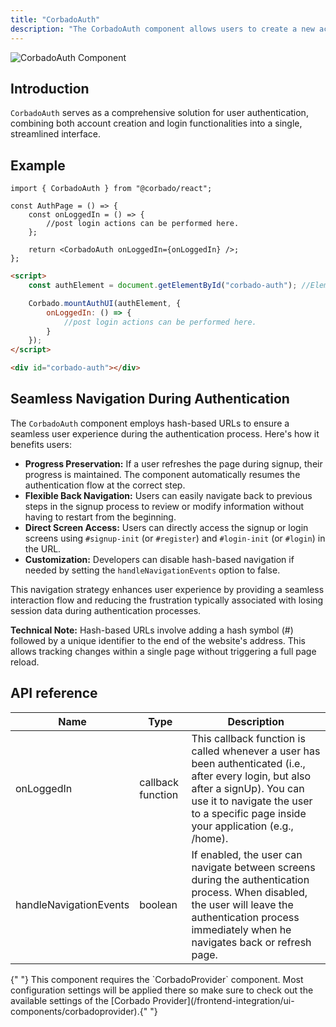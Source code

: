 ```yaml
---
title: "CorbadoAuth"
description: "The CorbadoAuth component allows users to create a new account or login."
---
```


![CorbadoAuth Component](/images/frontend-integration/ui-components/corbado-auth/corbadoauth-component-dark.webp)

## Introduction

`CorbadoAuth` serves as a comprehensive solution for user authentication, combining both account creation and login functionalities into a single, streamlined interface.

## Example

<CodeGroup>

```tsx React
import { CorbadoAuth } from "@corbado/react";

const AuthPage = () => {
    const onLoggedIn = () => {
        //post login actions can be performed here.
    };

    return <CorbadoAuth onLoggedIn={onLoggedIn} />;
};
```

```html VanillaJS
<script>
    const authElement = document.getElementById("corbado-auth"); //Element where you want to render CorbadoAuth UI

    Corbado.mountAuthUI(authElement, {
        onLoggedIn: () => {
            //post login actions can be performed here.
        }
    });
</script>

<div id="corbado-auth"></div>
```

</CodeGroup>

## Seamless Navigation During Authentication

The `CorbadoAuth` component employs hash-based URLs to ensure a seamless user experience during the authentication process. Here's how it benefits users:

-   **Progress Preservation:** If a user refreshes the page during signup, their progress is maintained. The component automatically resumes the authentication flow at the correct step.
-   **Flexible Back Navigation:** Users can easily navigate back to previous steps in the signup process to review or modify information without having to restart from the beginning.
-   **Direct Screen Access:** Users can directly access the signup or login screens using `#signup-init` (or `#register`) and `#login-init` (or `#login`) in the URL.
-   **Customization:** Developers can disable hash-based navigation if needed by setting the `handleNavigationEvents` option to false.

This navigation strategy enhances user experience by providing a seamless interaction flow and reducing the frustration typically associated with losing session data during authentication processes.

**Technical Note:** Hash-based URLs involve adding a hash symbol (#) followed by a unique identifier to the end of the website's address. This allows tracking changes within a single page without triggering a full page reload.

## API reference

| Name                   | Type              | Description                                                                                                                                                                                                               |
| ---------------------- | ----------------- | ------------------------------------------------------------------------------------------------------------------------------------------------------------------------------------------------------------------------- |
| onLoggedIn             | callback function | This callback function is called whenever a user has been authenticated (i.e., after every login, but also after a signUp). You can use it to navigate the user to a specific page inside your application (e.g., /home). |
| handleNavigationEvents | boolean           | If enabled, the user can navigate between screens during the authentication process. When disabled, the user will leave the authentication process immediately when he navigates back or refresh page.                    |

<Note>
    {" "}
    This component requires the `CorbadoProvider` component. Most configuration settings
    will be applied there so make sure to check out the available settings of the
    [Corbado Provider](/frontend-integration/ui-components/corbadoprovider).{" "}
</Note>
